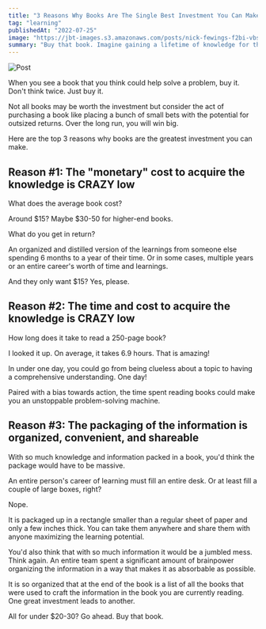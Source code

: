```yaml
---
title: "3 Reasons Why Books Are The Single Best Investment You Can Make"
tag: "learning"
publishedAt: "2022-07-25"
image: "https://jbt-images.s3.amazonaws.com/posts/nick-fewings-f2bi-vbs71m-unsplash-scaled.jpeg"
summary: "Buy that book. Imagine gaining a lifetime of knowledge for the price of a meal. Books are incredible assets that offer you just that. Dive into the compelling reasons why investing in books is a life-changing decision."
---
```


![Post](https://jbt-images.s3.amazonaws.com/posts/nick-fewings-f2bi-vbs71m-unsplash-scaled.jpeg)

When you see a book that you think could help solve a problem, buy it. Don't think twice. Just buy it.

Not all books may be worth the investment but consider the act of purchasing a book like placing a bunch of small bets with the potential for outsized returns. Over the long run, you will win big.

Here are the top 3 reasons why books are the greatest investment you can make.

## Reason #1: The "**monetary"** cost to acquire the knowledge is CRAZY low

What does the average book cost?

Around $15? Maybe $30-50 for higher-end books.

What do you get in return?

An organized and distilled version of the learnings from someone else spending 6 months to a year of their time. Or in some cases, multiple years or an entire career's worth of time and learnings.

And they only want $15? Yes, please.

## Reason #2: The time and cost to acquire the knowledge is CRAZY low

How long does it take to read a 250-page book?

I looked it up. On average, it takes 6.9 hours. That is amazing!

In under one day, you could go from being clueless about a topic to having a comprehensive understanding. One day!

Paired with a bias towards action, the time spent reading books could make you an unstoppable problem-solving machine.

## Reason #3: The packaging of the information is organized, convenient, and shareable

With so much knowledge and information packed in a book, you'd think the package would have to be massive.

An entire person's career of learning must fill an entire desk. Or at least fill a couple of large boxes, right?

Nope.

It is packaged up in a rectangle smaller than a regular sheet of paper and only a few inches thick. You can take them anywhere and share them with anyone maximizing the learning potential.

You'd also think that with so much information it would be a jumbled mess. Think again. An entire team spent a significant amount of brainpower organizing the information in a way that makes it as absorbable as possible.

It is so organized that at the end of the book is a list of all the books that were used to craft the information in the book you are currently reading. One great investment leads to another.

All for under $20-30? Go ahead. Buy that book.
